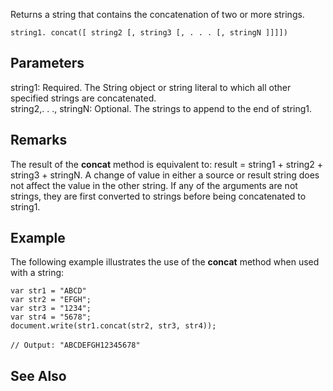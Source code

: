Returns a string that contains the concatenation of two or more strings.

 string1. concat([ string2 [, string3 [, . . . [, stringN ]]]])
==Parameters==
; string1: Required. The String object or string literal to which all other specified strings are concatenated.
; string2,. . ., stringN: Optional. The strings to append to the end of string1.

==Remarks==
The result of the '''concat''' method is equivalent to: result = string1 + string2 + string3 + stringN. A change of value in either a source or result string does not affect the value in the other string. If any of the arguments are not strings, they are first converted to strings before being concatenated to string1.


==Example==
The following example illustrates the use of the '''concat''' method when used with a string:

 var str1 = "ABCD"
 var str2 = "EFGH";
 var str3 = "1234";
 var str4 = "5678";
 document.write(str1.concat(str2, str3, str4));
 
 // Output: "ABCDEFGH12345678"

==See Also==

              

